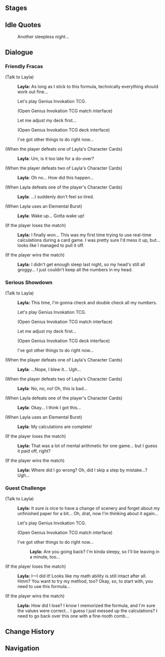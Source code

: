 {{Genius Invokation TCG Character Stages Intro}}

==Stages==
{{Genius Invokation TCG Stages/Detailed|Layla}}

==Idle Quotes==
{{Dialogue Start}}
:{{DIcon|Idle}} Another sleepless night...
{{Dialogue End}}

==Dialogue==
===Friendly Fracas===
{{Dialogue Start}}
;(Talk to Layla)
:{{A|vo card layla invite easy 01.ogg}} '''Layla:''' As long as I stick to this formula, technically everything should work out fine...
:{{DIcon|TCG}} Let's play Genius Invokation TCG.
:;(Open Genius Invokation TCG match interface)
:{{DIcon}} Let me adjust my deck first...
:;(Open Genius Invokation TCG deck interface)
:{{DIcon}} I've got other things to do right now...

;(When the player defeats one of Layla's Character Cards)
:{{A|vo card layla ingame easy 02.ogg}} '''Layla''': Um, is it too late for a do-over?

;(When the player defeats two of Layla's Character Cards)
:{{A|vo card layla ingame easy 03.ogg}} '''Layla''': Oh no... How did this happen...

;(When Layla defeats one of the player's Character Cards)
:{{A|vo card layla ingame easy 01.ogg}} '''Layla''': ...I suddenly don't feel so tired.

;(When Layla uses an Elemental Burst)
:{{A|vo card layla ingame easy 04.ogg}} '''Layla''': Wake up... Gotta wake up!

;(If the player loses the match)
:{{A|vo card layla invite easy 02.ogg}} '''Layla:''' I finally won... This was my first time trying to use real-time calculations during a card game. I was pretty sure I'd mess it up, but... looks like I managed to pull it off.

;(If the player wins the match)
:{{A|vo card layla invite easy 03.ogg}} '''Layla:''' I didn't get enough sleep last night, so my head's still all groggy... I just couldn't keep all the numbers in my head.
{{Dialogue End}}

===Serious Showdown===
{{Dialogue Start}}
;(Talk to Layla)
:{{A|vo card layla invite hard 01.ogg}} '''Layla:''' This time, I'm gonna check and double check all my numbers.
:{{DIcon|TCG}} Let's play Genius Invokation TCG.
:;(Open Genius Invokation TCG match interface)
:{{DIcon}} Let me adjust my deck first...
:;(Open Genius Invokation TCG deck interface)
:{{DIcon}} I've got other things to do right now...

;(When the player defeats one of Layla's Character Cards)
:{{A|vo card layla ingame hard 02.ogg}} '''Layla''': ...Nope, I blew it... Ugh...

;(When the player defeats two of Layla's Character Cards)
:{{A|vo card layla ingame hard 03.ogg}} '''Layla''': No, no, no! Oh, this is bad...

;(When Layla defeats one of the player's Character Cards)
:{{A|vo card layla ingame hard 01.ogg}} '''Layla''': Okay... I think I got this...

;(When Layla uses an Elemental Burst)
:{{A|vo card layla ingame hard 04.ogg}} '''Layla''': My calculations are complete!

;(If the player loses the match)
:{{A|vo card layla invite hard 02.ogg}} '''Layla:''' That was a lot of mental arithmetic for one game... but I guess it paid off, right?

;(If the player wins the match)
:{{A|vo card layla invite hard 03.ogg}} '''Layla:''' Where did I go wrong? Oh, did I skip a step by mistake...? Ugh...
{{Dialogue End}}

===Guest Challenge===
{{Dialogue Start}}
;(Talk to Layla)
:{{A|vo card layla freetalk 01.ogg}} '''Layla:''' It sure is nice to have a change of scenery and forget about my unfinished paper for a bit... Oh, drat, now I'm thinking about it again...
:{{DIcon|TCG}} Let's play Genius Invokation TCG.
:;(Open Genius Invokation TCG match interface)
:{{DIcon}} I've got other things to do right now...
::{{A|vo card layla leave 01.ogg}} '''Layla:''' Are you going back? I'm kinda sleepy, so I'll be leaving in a minute, too...

;(If the player loses the match)
:{{A|vo card layla endofgame win 01.ogg}} '''Layla:''' I&mdash;I did it! Looks like my math ability is still intact after all. Hmm? You want to try my method, too? Okay, so, to start with, you need to use this formula...

;(If the player wins the match)
:{{A|vo card layla endofgame fail 01.ogg}} '''Layla:''' How did I lose? I know I memorized the formula, and I'm sure the values were correct... I guess I just messed up the calculations? I need to go back over this one with a fine-tooth comb...
{{Dialogue End}}

==Change History==
{{Change History|4.3}}

==Navigation==
{{Genius Invokation TCG Stages Navbox}}